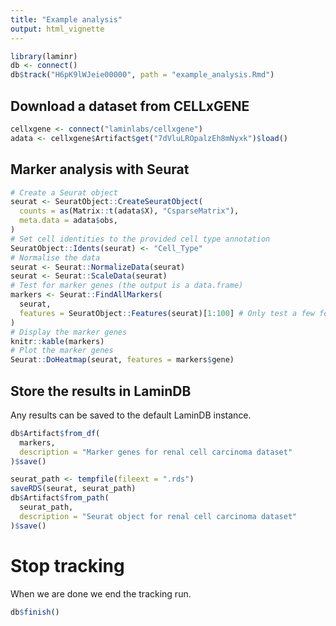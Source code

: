 ```yaml
---
title: "Example analysis"
output: html_vignette
---
```



```r
library(laminr)
db <- connect()
db$track("H6pK9lWJeie00000", path = "example_analysis.Rmd")
```

## Download a dataset from CELLxGENE

```r
cellxgene <- connect("laminlabs/cellxgene")
adata <- cellxgene$Artifact$get("7dVluLROpalzEh8mNyxk")$load()
```

## Marker analysis with Seurat

```r
# Create a Seurat object
seurat <- SeuratObject::CreateSeuratObject(
  counts = as(Matrix::t(adata$X), "CsparseMatrix"),
  meta.data = adata$obs,
)
# Set cell identities to the provided cell type annotation
SeuratObject::Idents(seurat) <- "Cell_Type"
# Normalise the data
seurat <- Seurat::NormalizeData(seurat)
seurat <- Seurat::ScaleData(seurat)
# Test for marker genes (the output is a data.frame)
markers <- Seurat::FindAllMarkers(
  seurat,
  features = SeuratObject::Features(seurat)[1:100] # Only test a few features for speed
)
# Display the marker genes
knitr::kable(markers)
# Plot the marker genes
Seurat::DoHeatmap(seurat, features = markers$gene)
```

## Store the results in LaminDB

Any results can be saved to the default LaminDB instance.

```r
db$Artifact$from_df(
  markers,
  description = "Marker genes for renal cell carcinoma dataset"
)$save()

seurat_path <- tempfile(fileext = ".rds")
saveRDS(seurat, seurat_path)
db$Artifact$from_path(
  seurat_path,
  description = "Seurat object for renal cell carcinoma dataset"
)$save()
```

# Stop tracking

When we are done we end the tracking run.

```r
db$finish()
```
